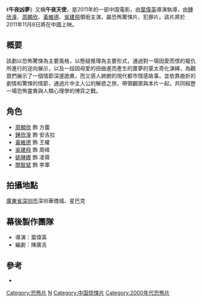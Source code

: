 {{Infobox Film
| name = 午夜凶夢
| original_name = Fierce midnight dream
| image = Fierce midnight dream.jpg
| caption = 電影《午夜兇夢》官方海報
| director = 葉偉英
| producer = 
| writer = 陳廣吉
| starring = [[鍾欣潼|鍾欣潼]]<br>[[周顯欣|周顯欣]]<br>[[吴建飛|吴建飛]]<br>[[黃維德|黃維德]]
| music = 
| cinematography = 
| editing = 
| rate    = 
| production_company = 上海華宇電影有限公司 <br/> [[英皇電影|英皇影業有限公司]]
| distributor = 上海華宇電影有限公司
| released =  
| runtime = 
| country = {{flagicon|PRC}}
| language = [[粵語|粵語]]、[[國語|國語]]
| budget = 
| gross = {{flagicon|CHN}} $8,650,000
| amg_id = 
| imdb_id = 
}}
《'''午夜凶夢'''》又稱'''午夜天使 '''，是2011年的一部中国電影，由[[葉偉英|葉偉英]]導演執導，由[[鍾欣潼|鍾欣潼]]、[[周顯欣|周顯欣]]、[[黃維德|黃維德]]、[[吳建飛|吳建飛]]領銜主演，屬恐怖驚悚片、犯罪片。該片將於2011年11月8日將在中國上映。

==概要==
該劇以恐怖驚悚為主要風格，以懸疑推理為主要形式，通過對一場因愛而恨的複仇所進行的逆向展示，以及一段因母愛的扭曲進而產生的噩夢的蒙太奇化演繹，為觀眾們展示了一個情節深邃詭異，而又感人肺腑的現代都市情感故事。並依靠曲折的劇情和驚悚的情節，通過片中主人公的解惑之旅，帶領觀眾與本片一起，共同經歷一場恐怖靈異與人類心理學的博弈之戰。

==角色==
*[[周顯欣|周顯欣]] 飾 方蕾
*[[鍾欣潼|鍾欣潼]] 飾 安吉拉
*[[黃維德|黃維德]] 飾 王權
*[[吳建飛|吳建飛]] 飾 周峰
*[[姚琳娜|姚琳娜]] 飾 凌霄
*[[關智斌|關智斌]] 飾 李軍

==拍攝地點==
[[廣東省|廣東省]][[深圳市|深圳市]]深圳華僑城、星巴克

==幕後製作團隊==
*導演：葉偉英
*編劇：陳廣吉

==參考==
* {{hkmdb title|15136}}
{{鍾欣潼}}
[[Category:恐怖片|Category:恐怖片]]
[[Category:2011年中国电影作品|N]]
[[Category:中国惊悚片|Category:中国惊悚片]]
[[Category:2000年代恐怖片|Category:2000年代恐怖片]]
